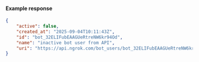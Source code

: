 #### Example response

```json
{
	"active": false,
	"created_at": "2025-09-04T10:11:43Z",
	"id": "bot_32ELIFubEAAGUeRtreNW6kr94Od",
	"name": "inactive bot user from API",
	"uri": "https://api.ngrok.com/bot_users/bot_32ELIFubEAAGUeRtreNW6kr94Od"
}
```
